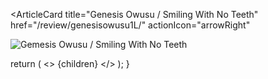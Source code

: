 <ArticleCard
  title="Genesis Owusu / Smiling With No Teeth"
  href="/review/genesisowusu1L/"
  actionIcon="arrowRight"
>

![Gemesis Owusu / Smiling With No Teeth](../../images/cd/genesisowusu1L.jpg)

</ArticleCard>

  return (
    <>
      {children}
    </>
  );
}